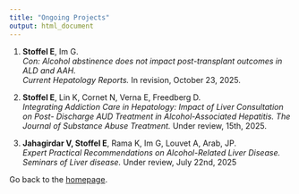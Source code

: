 ```yaml
---
title: "Ongoing Projects"
output: html_document
---
```


1. **Stoffel E**, Im G.  
   *Con: Alcohol abstinence does not impact post-transplant outcomes in ALD and AAH.*   
   *Current Hepatology Reports.* In revision, October 23, 2025.
   
2. **Stoffel E**, Lin K, Cornet N, Verna E, Freedberg D.    
  *Integrating Addiction Care in Hepatology: Impact of Liver Consultation on Post- Discharge AUD Treatment in Alcohol-Associated Hepatitis.*
  *The Journal of Substance Abuse Treatment.* Under review, 15th, 2025.
  
3. **Jahagirdar V, Stoffel E**, Rama K, Im G, Louvet A, Arab, JP.   
  *Expert Practical Recommendations on Alcohol-Related Liver Disease.*    
  *Seminars of Liver disease.* Under review, July 22nd, 2025



Go back to the [homepage](index.html).